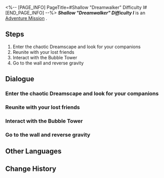 <%-- [PAGE_INFO]
PageTitle=#Shallow "Dreamwalker" Difficulty I#
[END_PAGE_INFO] --%>
{{Stub|Dialogue.}}
{{Mission Infobox
|id            = 8020221
|title         = 
|image         = <!--Mission Shallow "Dreamwalker" Difficulty I.png-->
|type          = Adventure
|event_name    = 
|chapter       = 
|requirements  = 
|summary       = <!--official mission summary from Fate's Atlas-->
|characters    = Trailblazer
|startLocation = [[<!--starting world-->]] - [[<!--starting area-->]]
|world         = <!--starting world-->
|area          = <!--starting area-->
|prev          = 
|next          = 
|exp           = 
|credits       = 
|stellarJade   = 
|other         = 
}}
'''''Shallow "Dreamwalker" Difficulty I''''' is an [[Adventure Mission]]<!--in [world]-->.

==Steps==
# Enter the chaotic Dreamscape and look for your companions
# Reunite with your lost friends
# Interact with the Bubble Tower
# Go to the wall and reverse gravity

<!--
==Gameplay Notes==

--><!--
==Trial Character==

-->
==Dialogue==
{{Stub Dialogue}}
===Enter the chaotic Dreamscape and look for your companions===
{{Mission Description|type=adventure|location=<!--to be added-->|The chaotic Dreamscape has swept away your companions. You have to delve into the dream to reunite with your lost companions.}}
{{Dialogue Start}}
:{{tx}}
{{Dialogue End}}

===Reunite with your lost friends===
{{Dialogue Start}}
:{{tx}}
{{Dialogue End}}

===Interact with the Bubble Tower===
{{Mission Description|type=adventure|location=<!--to be added-->|update|It's said that certain types of SoulGlad can reverse gravity in the dream... but it could be that the dream bubble producers needed to package their gameplay with some in-game lore.<br />Anyway, use its power to walk on walls.}}
{{Dialogue Start}}
:{{tx}}
{{Dialogue End}}

===Go to the wall and reverse gravity===
{{Dialogue Start}}
:{{tx}}
{{Dialogue End}}

==Other Languages==
{{Other Languages
|en   = Shallow "Dreamwalker" Difficulty I
|zhs  = 浅层「梦客漫步」难度I
|zht  = 淺層「夢客漫步」難度I
|ja   = 表層夢境「ドリームウォーク」難易度I
|ko   = 얕은 층 「꿈꾸는 자의 산책」 난이도 I
|es   = Sonambulismo superficial, dificultad&nbsp;I
|fr   = Surface&nbsp;: «&nbsp;Marche-rêve&nbsp;» difficulté&nbsp;I
|ru   = Верхний мир: Сновидец I
|th   = "ย่างก้าวของคนช่างฝัน" ชั้นตื้น ระดับความยาก I
|vi   = "Khách Mộng Dạo Bước" Tầng Cạn - Độ Khó I
|de   = Seicht „Traumwandler“ Schwierigkeitsgrad I
|id   = "Pejalan Mimpi" yang Dangkal: Tingkat Kesulitan I
|pt   = "Caminhante dos Sonhos" Raso Dificuldade I
}}

==Change History==
{{Change History|2.0}}
